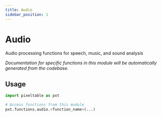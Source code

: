 ```yaml
---
title: Audio
sidebar_position: 1
---
```


# Audio

Audio processing functions for speech, music, and sound analysis

*Documentation for specific functions in this module will be automatically generated from the codebase.*

## Usage

```python
import pixeltable as pxt

# Access functions from this module
pxt.functions.audio.<function_name>(...)
```
